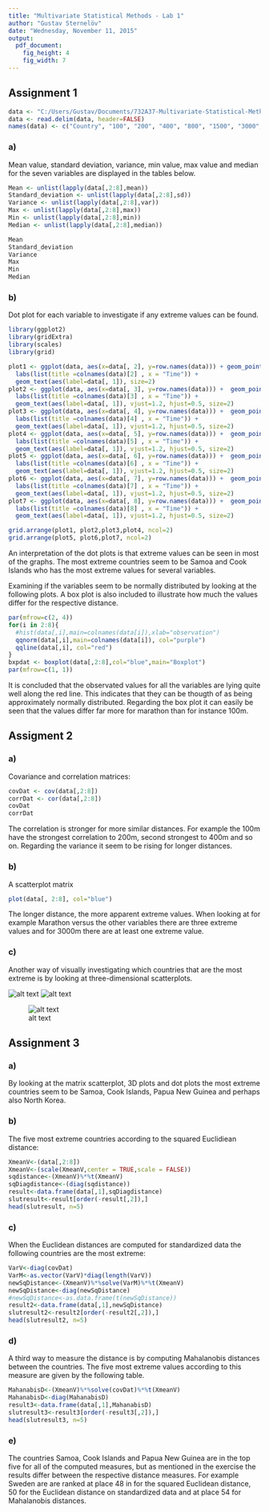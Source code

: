 ```yaml
---
title: "Multivariate Statistical Methods - Lab 1"
author: "Gustav Sternelöv"
date: "Wednesday, November 11, 2015"
output:
  pdf_document:
    fig_height: 4
    fig_width: 7
---
```


## Assignment 1
```r
data <- "C:/Users/Gustav/Documents/732A37-Multivariate-Statistical-Methods/Lab1/data.dat"
data <- read.delim(data, header=FALSE)
names(data) <- c("Country", "100", "200", "400", "800", "1500", "3000", "Marathon")
```


### a)
Mean value, standard deviation, variance, min value, max value and median for the seven variables are displayed in the tables below.
```r
Mean <- unlist(lapply(data[,2:8],mean))
Standard_deviation <- unlist(lapply(data[,2:8],sd))
Variance <- unlist(lapply(data[,2:8],var))
Max <- unlist(lapply(data[,2:8],max))
Min <- unlist(lapply(data[,2:8],min))
Median <- unlist(lapply(data[,2:8],median))
```

```r
Mean
Standard_deviation
Variance
Max
Min
Median
```


### b)

Dot plot for each variable to investigate if any extreme values can be found. 

```r
library(ggplot2)
library(gridExtra)
library(scales)
library(grid)

plot1 <- ggplot(data, aes(x=data[, 2], y=row.names(data))) + geom_point(col="white")+
  labs(list(title =colnames(data)[2] , x = "Time")) +
  geom_text(aes(label=data[, 1]), size=2)
plot2 <- ggplot(data, aes(x=data[, 3], y=row.names(data))) +  geom_point(col="white")+
  labs(list(title =colnames(data)[3] , x = "Time")) + 
  geom_text(aes(label=data[, 1]), vjust=1.2, hjust=0.5, size=2)
plot3 <- ggplot(data, aes(x=data[, 4], y=row.names(data))) +  geom_point(col="white")+
  labs(list(title =colnames(data)[4] , x = "Time")) + 
  geom_text(aes(label=data[, 1]), vjust=1.2, hjust=0.5, size=2)
plot4 <- ggplot(data, aes(x=data[, 5], y=row.names(data))) +  geom_point(col="white")+
  labs(list(title =colnames(data)[5] , x = "Time")) + 
  geom_text(aes(label=data[, 1]), vjust=1.2, hjust=0.5, size=2)
plot5 <- ggplot(data, aes(x=data[, 6], y=row.names(data))) +  geom_point(col="white")+
  labs(list(title =colnames(data)[6] , x = "Time")) + 
  geom_text(aes(label=data[, 1]), vjust=1.2, hjust=0.5, size=2)
plot6 <- ggplot(data, aes(x=data[, 7], y=row.names(data))) +  geom_point(col="white")+
  labs(list(title =colnames(data)[7] , x = "Time")) + 
  geom_text(aes(label=data[, 1]), vjust=1.2, hjust=0.5, size=2)
plot7 <- ggplot(data, aes(x=data[, 8], y=row.names(data))) +  geom_point(col="white")+
  labs(list(title =colnames(data)[8] , x = "Time")) + 
  geom_text(aes(label=data[, 1]), vjust=1.2, hjust=0.5, size=2)

grid.arrange(plot1, plot2,plot3,plot4, ncol=2)
grid.arrange(plot5, plot6,plot7, ncol=2)


```

An interpretation of the dot plots is that extreme values can be seen in most of the graphs. The most extreme countries seem to be Samoa and Cook Islands who has the most extreme values for several variables.  

Examining if the variables seem to be normally distributed by looking at the following plots. A box plot is also included to illustrate how much the values differ for the respective distance.    

```r
par(mfrow=c(2, 4))
for(i in 2:8){
  #hist(data[,i],main=colnames(data[i]),xlab="observation")
  qqnorm(data[,i],main=colnames(data[i]), col="purple")
  qqline(data[,i], col="red")
}
bxpdat <- boxplot(data[,2:8],col="blue",main="Boxplot")
par(mfrow=c(1, 1))
```

It is concluded that the observated values for all the variables are lying quite well along the red line. This indicates that they can be thougth of as being approximately normally distributed. Regarding the box plot it can easily be seen that the values differ far more for marathon than for instance 100m.  

## Assigment 2

### a)
Covariance and correlation matrices:  

```r
covDat <- cov(data[,2:8])
corrDat <- cor(data[,2:8])
covDat
corrDat
```
The correlation is stronger for more similar distances. For example the 100m have the strongest correlation to 200m, second strongest to 400m and so on. Regarding the variance it seem to be rising for longer distances. 

### b)
A scatterplot matrix

```r
plot(data[, 2:8], col="blue")
```

The longer distance, the more apparent extreme values. When looking at for example Marathon versus the other variables there are three extreme values and for 3000m there are at least one extreme value. 

### c)
Another way of visually investigating which countries that are the most extreme is by looking at three-dimensional scatterplots. 

![alt text](C:/Users/Gustav/Documents/732A37-Multivariate-Statistical-Methods/Lab1/3c.png)
![alt text](C:/Users/Gustav/Documents/732A37-Multivariate-Statistical-Methods/Lab1/3c_2.png)  

![alt text](C:/Users/Gustav/Documents/732A37-Multivariate-Statistical-Methods/Lab1/3c_3.png)


## Assignment 3

### a)
By looking at the matrix scatterplot, 3D plots and dot plots the most extreme countries seem to be Samoa, Cook Islands, Papua New Guinea and perhaps also North Korea.  

### b)
The five most extreme countries according to the squared Euclidiean distance:
```r
XmeanV<-(data[,2:8])
XmeanV<-(scale(XmeanV,center = TRUE,scale = FALSE))
sqdistance<-(XmeanV)%*%t(XmeanV)
sqDiagdistance<-(diag(sqdistance))
result<-data.frame(data[,1],sqDiagdistance)
slutresult<-result[order(-result[,2]),]
head(slutresult, n=5)
```


### c)
When the Euclidean distances are computed for standardized data the following countries are the most extreme:  

```r
VarV<-diag(covDat)
VarM<-as.vector(VarV)*diag(length(VarV))
newSqDistance<-(XmeanV)%*%solve(VarM)%*%t(XmeanV)
newSqDistance<-diag(newSqDistance)
#newSqDistance<-as.data.frame(t(newSqDistance))
result2<-data.frame(data[,1],newSqDistance)
slutresult2<-result2[order(-result2[,2]),]
head(slutresult2, n=5)

```



### d)
A third way to measure the distance is by computing Mahalanobis distances between the countries. The five most extreme values according to this measure are given by the following table.  

```r
MahanabisD<-(XmeanV)%*%solve(covDat)%*%t(XmeanV)
MahanabisD<-diag(MahanabisD)
result3<-data.frame(data[,1],MahanabisD)
slutresult3<-result3[order(-result3[,2]),]
head(slutresult3, n=5)
```

### e)
The countries Samoa, Cook Islands and Papua New Guinea are in the top five for all of the computed measures, but as mentioned in the exercise the results differ between the respective distance measures.
For example Sweden are are ranked at place 48 in for the squared Euclidean distance, 50 for the Euclidean distance on standardized data and at place 54 for Mahalanobis distances. 



